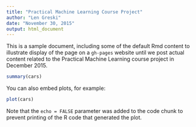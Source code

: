 ```yaml
---
title: "Practical Machine Learning Course Project"
author: "Len Greski"
date: "November 30, 2015"
output: html_document
---
```


This is a sample document, including some of the default Rmd content to illustrate display of the page on a `gh-pages` website until we post actual content related to the Practical Machine Learning course project in December 2015. 

```r
summary(cars)
```

You can also embed plots, for example:

```r
plot(cars)
```

Note that the `echo = FALSE` parameter was added to the code chunk to prevent printing of the R code that generated the plot.
